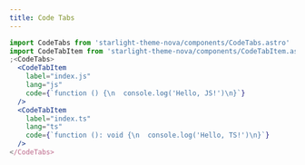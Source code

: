 ```yaml
---
title: Code Tabs
---
```


```jsx
import CodeTabs from 'starlight-theme-nova/components/CodeTabs.astro'
import CodeTabItem from 'starlight-theme-nova/components/CodeTabItem.astro'
;<CodeTabs>
  <CodeTabItem
    label="index.js"
    lang="js"
    code={`function () {\n  console.log('Hello, JS!')\n}`}
  />
  <CodeTabItem
    label="index.ts"
    lang="ts"
    code={`function (): void {\n  console.log('Hello, TS!')\n}`}
  />
</CodeTabs>
```


<CodeTabs>
  <CodeTabItem
    label="index.js"
    lang="js"
    code={`function () {\n  console.log('Hello, JS!')\n}`}
  />
  <CodeTabItem
    label="index.ts"
    lang="ts"
    code={`function (): void {\n  console.log('Hello, TS!')\n}`}
  />
</CodeTabs>
